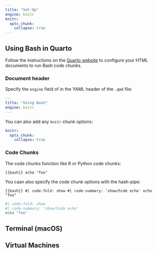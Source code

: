 ```yaml
---
title: "Set-Up"
engine: knitr
knitr:
  opts_chunk: 
    collapse: true
---
```


## Using Bash in Quarto 

Follow the instructions on the [Quarto website](https://quarto.org/docs/computations/execution-options.html#shell-commands) to configure your HTML documents to run Bash code chunks. 

### Document header

Specify the `engine` field of in the YAML header of the `.qmd` file:

```yaml
---
title: "Using Bash"
engine: knitr
---
```

You can also add any `knitr` chunk options: 

```yaml
knitr:
  opts_chunk: 
    collapse: true
```

### Code Chunks

The code chunks function like R or Python code chunks: 

```{{bash}}
echo "foo" 
```

You caan also specify the code chunk options with the hash-pipe:

```{{bash}}
#| code-fold: show
#| code-summary: 'show/hide echo'
echo "foo" 
```

```bash
#| code-fold: show 
#| code-summary: 'show/hide echo'
echo "foo"
```

## Terminal (macOS)

## Virtual Machines
